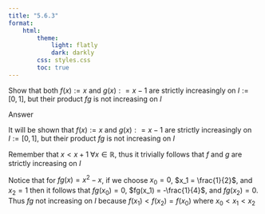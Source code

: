 ```yaml
---
title: "5.6.3"
format:
    html:
        theme:
            light: flatly
            dark: darkly
        css: styles.css
        toc: true
---
```


Show that both $f(x) := x$ and $g(x) : = x - 1$ are strictly increasingly  on $I := [0,1]$, but their product $fg$ is not increasing on $I$

Answer

It will be shown that $f(x) := x$ and $g(x) : = x - 1$ are strictly increasingly  on $I := [0,1]$, but their product $fg$ is not increasing on $I$

Remember that $x < x + 1 \; \forall x \in \mathbb{R}$, thus it trivially follows that $f$ and $g$ are strictly increasing on $I$

Notice that for $fg(x) = x^2 -x$, if we choose $x_0 = 0$, $x_1 = \frac{1}{2}$, and $x_2 = 1$ then it follows that $fg(x_0) = 0$, $fg(x_1) = -\frac{1}{4}$, and $fg(x_2) = 0$. Thus $fg$ not increasing on $I$ because $f(x_1) < f(x_2) = f(x_0)$ where $x_0 < x_1 < x_2$